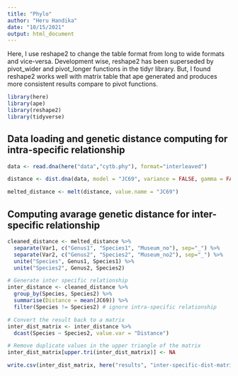 ---
title: "Phylo"
author: "Heru Handika"
date: "10/15/2021"
output: html_document
---

Here, I use reshape2 to change the table format from long to wide formats and vice-versa.
Development wise, reshape2 has been superseded by pivot_wider and pivot_longer functions in the tidyr library.
But, I found reshape2 works well with matrix table that ape generated 
and produces more consistent results compare to pivot functions.

```{r}
library(here)
library(ape)
library(reshape2)
library(tidyverse)
```

## Data loading and genetic distance computing for intra-specific relationship

```{r}
data <- read.dna(here("data","cytb.phy"), format="interleaved")

distance <- dist.dna(data, model = "JC69", variance = FALSE, gamma = FALSE, pairwise.deletion = FALSE, base.freq = NULL, as.matrix = TRUE)

melted_distance <- melt(distance, value.name = "JC69")
``` 

## Computing avarage genetic distance for inter-specific relationship

```{r}
cleaned_distance <- melted_distance %>%
  separate(Var1, c("Genus1", "Species1", "Museum_no"), sep="_") %>%
  separate(Var2, c("Genus2", "Species2", "Museum_no2"), sep="_") %>%
  unite("Species", Genus1, Species1) %>%
  unite("Species2", Genus2, Species2)

# Generate inter specific relationship
inter_distance <- cleaned_distance %>% 
  group_by(Species, Species2) %>% 
  summarise(Distance = mean(JC69)) %>%
  filter(Species != Species2) # ignore intra-specific relationship

# Convert the result back to a matrix
inter_dist_matrix <- inter_distance %>% 
  dcast(Species ~ Species2, value.var = "Distance")

# Remove duplicate values in the upper triangle of the matrix
inter_dist_matrix[upper.tri(inter_dist_matrix)] <- NA

write.csv(inter_dist_matrix, here("results", "inter-specific-dist-matrix.csv"), na="")
```

